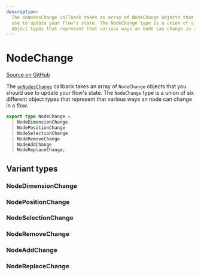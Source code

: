 ```yaml
---
description:
  The onNodesChange callback takes an array of NodeChange objects that you should
  use to update your flow's state. The NodeChange type is a union of six different
  object types that represent that various ways an node can change in a flow.
---
```


# NodeChange

[Source on GitHub](https://github.com/xyflow/xyflow/blob/487b13c9ad8903789f56c6fcfd8222f9cb74b812/packages/system/src/types/changes.ts/#L47)

The [`onNodesChange`](/api-reference/react-flow#on-nodes-change) callback takes
an array of `NodeChange` objects that you should use to update your flow's state.
The `NodeChange` type is a union of six different object types that represent that
various ways an node can change in a flow.

```ts
export type NodeChange =
  | NodeDimensionChange
  | NodePositionChange
  | NodeSelectionChange
  | NodeRemoveChange
  | NodeAddChange
  | NodeReplaceChange;
```

## Variant types

### NodeDimensionChange

<APIDocs typeName="NodeDimensionChange" />

### NodePositionChange

<APIDocs typeName="NodePositionChange" />

### NodeSelectionChange

<APIDocs typeName="NodeSelectionChange" />

### NodeRemoveChange

<APIDocs typeName="NodeRemoveChange" />

### NodeAddChange

<APIDocs typeName="NodeAddChange" />

### NodeReplaceChange

<APIDocs typeName="NodeReplaceChange" />
